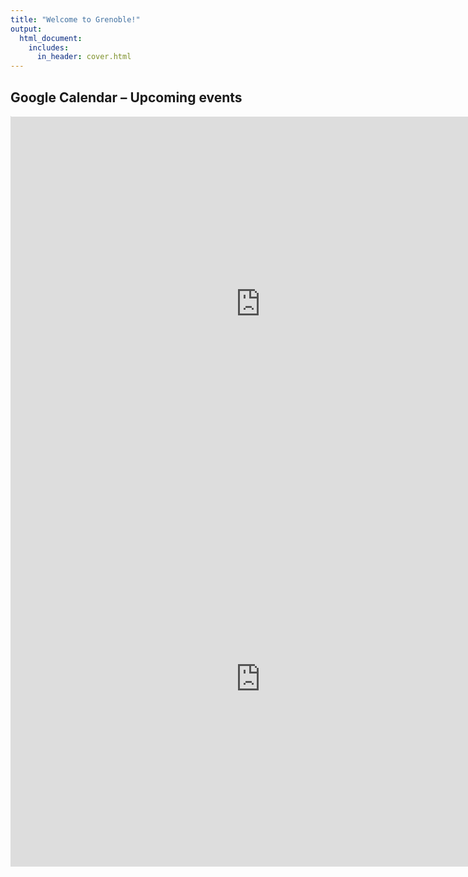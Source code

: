 ```yaml
---
title: "Welcome to Grenoble!"
output:
  html_document:
    includes:
      in_header: cover.html
---
```


## Google Calendar -- Upcoming events

<iframe src="https://calendar.google.com/calendar/embed?src=2ttvq1sfpibbugl2cnqotm7c40%40group.calendar.google.com&ctz=Europe/Paris" style="border: 0" width="1" height="1" frameborder="0" scrolling="no"></iframe>

<iframe src="https://calendar.google.com/calendar/embed?src=2ttvq1sfpibbugl2cnqotm7c40%40group.calendar.google.com&ctz=Europe/Paris" style="border: 0" width="800" height="600" frameborder="0" scrolling="no"></iframe>

<iframe src="https://calendar.google.com/calendar/embed?src=2ttvq1sfpibbugl2cnqotm7c40%40group.calendar.google.com&ctz=Europe/Paris" style="border: 0" width="800" height="600" frameborder="0" scrolling="no"></iframe>